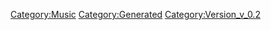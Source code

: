 {{Music
 |Name=ANGEL VOICE
 |ID=113
 |Cov=114
 |Cd=1
 |Nam=108
 |Div=108
 |Ma=2
 |SerieId=3
 |SerieLogoId=3
 |WavId=114
 |VariationId=0
 |Dsc=108
 |Strt=10
 |ValkyrieBattle=1
 |ValkyrieIntro=1
 |ValkyrieIntroSky=1
 |DivaSolo=1
 |DivaMulti=1
 |Exp=2
 |OfficialName=ANGEL VOICE
 |VocalName=Fire Bomber
 |Description=作品：マクロス ダイナマイト7<br /><br />歌手：Fire Bomber<br /><br />作詞：K.INOJO<br />作曲：菅野よう子
 |StoryTitle=「歌った…！クジラが！」
 |StoryDesc=密漁団母艦が発射した反応弾を飲み込み、その爆発にも<br />悠然と耐えた白い銀河クジラの生命力。その姿に改めて<br />感動したバサラは、再び銀河クジラの前で歌い始める。<br /><br />そして、バサラの歌に呼応するかのように銀河クジラは<br />鳴き声を上げた。そう、まるで歌っているかのように…
 |BuyURL=https://recochoku.jp/song/S14224300/single?ds=34294998
 |BannerId=0
 |AnmStoreURL=
}}
[[Category:Music]]
[[Category:Generated]]
[[Category:Version_v_0.2]]
